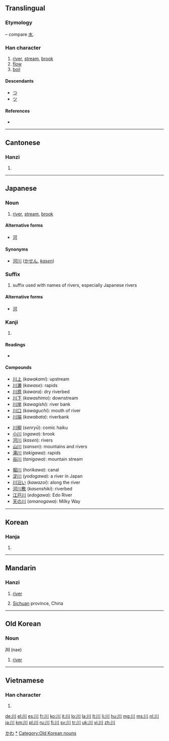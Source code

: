 {{also|州|巛}}
==Translingual==
{{stroke order|type=animate}}
===Etymology===
{{liushu|p}} – compare [[水]].

{{Han etyl}}

===Han character===
{{Han char|rn=47|rad=巛|as=00|sn=3|four=2200<sub>0</sub>|canj=中中中 (LLL)}}

# [[river]], [[stream]], [[brook]]
# [[flow]]
# [[boil]]

====Descendants====
* [[つ]]
* [[ツ]]

====References====
* {{Han ref|kx=0323.230|dkj=08673|dj=0624.070|hdz=10032.020|uh=5DDD|ud=24029|bh=A474|bd=42100}}

----

==Cantonese==

===Hanzi===
{{yue-hanzi|jyut=[[cyun1]]|y=[[chyun1]]}}

# {{defn|lang=yue|sort=巛00}}

----

==Japanese==

===Noun===
{{ja-noun|k|hira=かわ|rom=kawa}}

# [[river]], [[stream]], [[brook]]

====Alternative forms====
* [[河]]

====Synonyms====
* [[河川]] ([[かせん]], ''[[kasen]]'')

===Suffix===
{{ja-pos|k|suffix|hira=かわ|rom=kawa}}

{{ja-pos|k|suffix|hira=がわ|rom=gawa}}

# suffix used with names of rivers, especially Japanese rivers

====Alternative forms====
* [[河]]

===Kanji===
{{ja-kanji|grade=1|rs=巛00}}

# {{defn|lang=ja|sort=巛00}}

====Readings====
* {{ja-readings|on=[[せん]] (''sen'')|kun=[[かわ]] (''kawa'')|nanori=[[か]] (''ka''), [[こ]] (''ko''), [[さわ]] (''sawa'')}}

====Compounds====
{{top3}}
* [[川上]] (''kawakami''): upstream
* [[川瀬]] (''kawase''): rapids
* [[川原]] (''kawara''): dry riverbed
* [[川下]] (''kawashimo''): downstream
* [[川岸]] (''kawagishi''): river bank
* [[川口]] (''kawaguchi''): mouth of river
* [[川端]] (''kawabata''): riverbank
{{mid3}}
* [[川柳]] (''senryū''): comic haiku
* [[小川]] (''ogawa''): brook
* [[河川]] (''kasen''): rivers
* [[山川]] (''sansen''): mountains and rivers
* [[滝川]] (''takigawa''): rapids
* [[谷川]] (''tanigawa''): mountain stream
{{mid3}}
* [[堀川]] (''horikawa''): canal
* [[淀川]] (''yodogawa''): a river in Japan
* [[川沿い]] (''kawazoi''): along the river
* [[河川敷]] (''kasenshiki''): riverbed
* [[江戸川]] (''edogawa''): Edo River
* [[天の川]] (''amanogawa''): Milky Way
{{bottom}}

[[Category:1000 Japanese basic words|かわ]]
[[Category:ja:Rivers|*]]

----

==Korean==

===Hanja===
{{ko-hanja|hangeul=천|eumhun=내|rv=cheon|mr=ch'ŏn}}

# {{defn|lang=ko|sort=巛00}}

----

==Mandarin==

===Hanzi===
{{cmn-hanzi|pin=[[chuān]] ([[chuan1]]), [[wú]] ([[wu2]])|wg=ch'uan<sup>1</sup>, wu<sup>2</sup>}}

# [[river]]
# {{context|abbreviation}} [[Sichuan]] province, China

----

==Old Korean==

===Noun===
'''川''' (nae)

# {{Goguryeo}} [[river]]

[[Category:Old Korean nouns]]

----

==Vietnamese==

===Han character===
{{vi-hantu|[[xuyên]], [[xiên]]|rs=巛00}}

# {{defn|lang=vi|sort=巛00}}

[[de:川]]
[[el:川]]
[[es:川]]
[[fr:川]]
[[ko:川]]
[[it:川]]
[[lo:川]]
[[la:川]]
[[lt:川]]
[[li:川]]
[[hu:川]]
[[mg:川]]
[[ms:川]]
[[nl:川]]
[[ja:川]]
[[km:川]]
[[pl:川]]
[[ru:川]]
[[fi:川]]
[[sv:川]]
[[tr:川]]
[[uk:川]]
[[vi:川]]
[[zh:川]]
